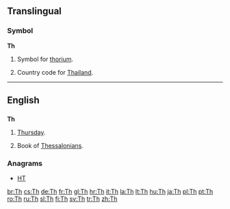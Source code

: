 {{also|TH|-th|th'|.th}}
==Translingual==

===Symbol===
'''Th'''

# {{element symbol}} Symbol for [[thorium]].
# Country code for [[Thailand]].

----

==English==

==={{abbreviation}}===
'''Th'''

# [[Thursday]].
# {{biblical}} Book of [[Thessalonians]].

===Anagrams===
* {{alphagram|[[ht#English|ht]]}} [[HT#English|HT]]

[[br:Th]]
[[cs:Th]]
[[de:Th]]
[[fr:Th]]
[[gl:Th]]
[[hr:Th]]
[[it:Th]]
[[la:Th]]
[[lt:Th]]
[[hu:Th]]
[[ja:Th]]
[[pl:Th]]
[[pt:Th]]
[[ro:Th]]
[[ru:Th]]
[[sl:Th]]
[[fi:Th]]
[[sv:Th]]
[[tr:Th]]
[[zh:Th]]